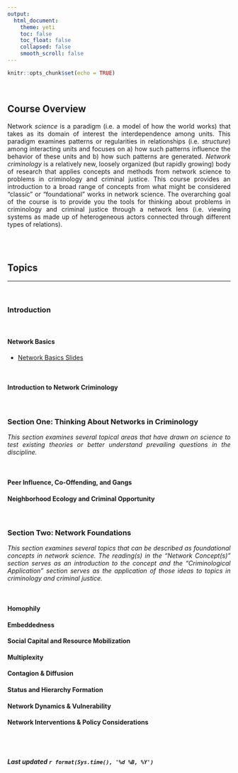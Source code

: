 ```yaml
---
output: 
  html_document:
    theme: yeti
    toc: false
    toc_float: false
    collapsed: false
    smooth_scroll: false
---
```


<style>
body {
text-align: justify}
</style>

```r
knitr::opts_chunk$set(echo = TRUE)
```
<br>

## Course Overview

Network *science* is a paradigm (i.e. a model of how the world works) that takes as its domain of interest the interdependence among units. This paradigm examines patterns or regularities in relationships (i.e. *structure*) among interacting units and focuses on a) how such patterns influence the behavior of these units and b) how such patterns are generated. *Network criminology* is a relatively new, loosely organized (but rapidly growing) body of research that applies concepts and methods from network science to problems in criminology and criminal justice. This course provides an introduction to a broad range of concepts from what might be considered “classic” or “foundational” works in network science. The overarching goal of the course is to provide you the tools for thinking about problems in criminology and criminal justice through a network lens (i.e. viewing systems as made up of heterogeneous actors connected through different types of relations). 

<br>
<br>

## Topics
____

<br>

### Introduction

<br>

#### Network Basics
  + [Network Basics Slides](https://github.com/jacobtnyoung/NetworkCriminology/raw/main/_lectures/CRJ_523_Week_1_SLIDES.pdf)

<br>

#### Introduction to Network Criminology

<br>

### Section One: Thinking About Networks in Criminology

*This section examines several topical areas that have drawn on science to test existing theories or better understand prevailing questions in the discipline.*

<br>

#### Peer Influence, Co-Offending, and Gangs
#### Neighborhood Ecology and Criminal Opportunity

<br>


### Section Two: Network Foundations

*This section examines several topics that can be described as foundational concepts in network science. The reading(s) in the “Network Concept(s)” section serves as an introduction to the concept and the “Criminological Application” section serves as the application of those ideas to topics in criminology and criminal justice.*

<br>

#### Homophily

#### Embeddedness

#### Social Capital and Resource Mobilization

#### Multiplexity

#### Contagion & Diffusion

#### Status and Hierarchy Formation

#### Network Dynamics & Vulnerability

#### Network Interventions & Policy Considerations

<br>
<br>

###### ***Last updated `r format(Sys.time(), '%d %B, %Y')`***